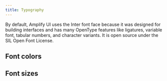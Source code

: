 ```yaml
---
title: Typography
---
```



By default, Amplify UI uses the Inter font face because it was designed for building interfaces and has many OpenType features like ligatures, variable font, tabular numbers, and character variants. It is open source under the SIL Open Font License.

## Font colors

<FontColors />

## Font sizes

<FontSizes />
